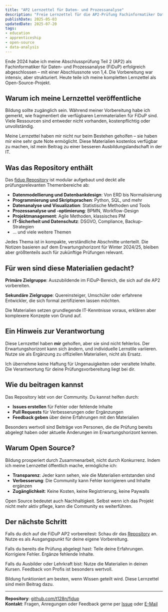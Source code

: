 ```yaml
---
title: "AP2 Lernzettel für Daten- und Prozessanalyse"
description: "Freie Lernzettel für die AP2-Prüfung Fachinformatiker Daten- und Prozessanalyse (FiDuP). Enthält alle prüfungsrelevanten Themen, basierend auf dem Erwartungshorizont Winter 2024/25. Mit diesen Materialien habe ich eine Abschlussnote von 1,4 erreicht. Kostenlos, modular, Open Source."
publishDate: 2025-05-03
updatedDate: 2025-07-20
tags:
- education
- apprenticeship
- open-source
- data-analysis
---
```



Ende 2024 habe ich meine Abschlussprüfung Teil 2 (AP2) als Fachinformatiker für Daten- und Prozessanalyse (FiDuP) erfolgreich abgeschlossen – mit einer Abschlussnote von 1,4. Die Vorbereitung war intensiv, aber strukturiert. Heute teile ich meine kompletten Lernzettel als Open-Source-Projekt.

## Warum ich meine Lernzettel veröffentliche

Bildung sollte zugänglich sein. Während meiner Vorbereitung habe ich gemerkt, wie fragmentiert die verfügbaren Lernmaterialien für FiDuP sind. Viele Ressourcen sind entweder nicht vorhanden, kostenpflichtig oder unvollständig.

Meine Lernzettel haben mir nicht nur beim Bestehen geholfen – sie haben mir eine sehr gute Note ermöglicht. Diese Materialien kostenlos verfügbar zu machen, ist mein Beitrag zu einer besseren Ausbildungslandschaft in der IT.

## Was das Repository enthält

Das [fidup Repository](https://github.com/t128n/fidup) ist modular aufgebaut und deckt alle prüfungsrelevanten Themenbereiche ab:

- **Datenmodellierung und Datenbankdesign**: Von ERD bis Normalisierung
- **Programmierung und Skriptsprachen**: Python, SQL, und mehr
- **Datenanalyse und Visualization**: Statistische Methoden und Tools
- **Prozessanalyse und -optimierung**: BPMN, Workflow-Design
- **Projektmanagement**: Agile Methoden, klassisches PM
- **IT-Sicherheit und Datenschutz**: DSGVO, Compliance, Backup-Strategien
- ... und viele weitere Themen

Jedes Thema ist in kompakte, verständliche Abschnitte unterteilt. Die Notizen basieren auf dem Erwartungshorizont für Winter 2024/25, bleiben aber größtenteils auch für zukünftige Prüfungen relevant.

## Für wen sind diese Materialien gedacht?

**Primäre Zielgruppe**: Auszubildende im FiDuP-Bereich, die sich auf die AP2 vorbereiten.

**Sekundäre Zielgruppe**: Quereinsteiger, Umschüler oder erfahrene Entwickler, die sich formal zertifizieren lassen möchten.

Die Materialien setzen grundlegende IT-Kenntnisse voraus, erklären aber komplexere Konzepte von Grund auf.

## Ein Hinweis zur Verantwortung

Diese Lernzettel haben **mir** geholfen, aber sie sind nicht fehlerlos. Der Erwartungshorizont kann sich ändern, und individuelle Lernstile variieren. Nutze sie als Ergänzung zu offiziellen Materialien, nicht als Ersatz.

Ich übernehme keine Haftung für Ungenauigkeiten oder veraltete Inhalte. Die Verantwortung für deine Prüfungsvorbereitung liegt bei dir.

## Wie du beitragen kannst

Das Repository lebt von der Community. Du kannst helfen durch:

- **Issues erstellen** für Fehler oder fehlende Inhalte
- **Pull Requests** für Verbesserungen oder Ergänzungen
- **Feedback geben** über deine Erfahrungen mit den Materialien

Besonders wertvoll sind Beiträge von Personen, die die Prüfung bereits abgelegt haben oder aktuelle Änderungen im Erwartungshorizont kennen.

## Warum Open Source?

Bildung prosperiert durch Zusammenarbeit, nicht durch Konkurrenz. Indem ich meine Lernzettel öffentlich mache, ermögliche ich:

- **Transparenz**: Jeder kann sehen, wie die Materialien entstanden sind
- **Verbesserung**: Die Community kann Fehler korrigieren und Inhalte ergänzen
- **Zugänglichkeit**: Keine Kosten, keine Registrierung, keine Paywalls

Open Source bedeutet auch Nachhaltigkeit. Selbst wenn ich das Projekt nicht mehr aktiv pflege, kann die Community es weiterführen.

## Der nächste Schritt

Falls du dich auf die FiDuP AP2 vorbereitest: Schau dir das [Repository](https://github.com/t128n/fidup) an. Nutze es als Ausgangspunkt für deine eigene Vorbereitung.

Falls du bereits die Prüfung abgelegt hast: Teile deine Erfahrungen. Korrigiere Fehler. Ergänze fehlende Inhalte.

Falls du Ausbilder oder Lehrkraft bist: Nutze die Materialien in deinen Kursen. Feedback von Profis ist besonders wertvoll.

Bildung funktioniert am besten, wenn Wissen geteilt wird. Diese Lernzettel sind mein Beitrag dazu.

---

**Repository**: [github.com/t128n/fidup](https://github.com/t128n/fidup)  
**Kontakt**: Fragen, Anregungen oder Feedback gerne per [Issue](https://github.com/t128n/fidup/issues) oder [E-Mail](mailto:t128n@ipv4.8shield.net)
